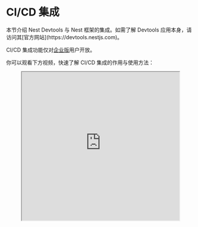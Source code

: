 
# CI/CD 集成

<CalloutInfo>
  本节介绍 Nest Devtools 与 Nest 框架的集成。如需了解 Devtools
  应用本身，请访问其[官方网站](https://devtools.nestjs.com)。
</CalloutInfo>

CI/CD 集成功能仅对[企业版](https://enterprise.nestjs.com/)用户开放。

你可以观看下方视频，快速了解 CI/CD 集成的作用与使用方法：

<figure>
  <iframe
    width="100%"
    height="400"
    src="https://www.youtube.com/embed/r5RXcBrnEQ8"
    title="YouTube 视频播放器"
    allow="accelerometer; autoplay; clipboard-write; encrypted-media; gyroscope; picture-in-picture; web-share"
    allowFullScreen
  />
</figure>

## 发布依赖关系图

首先，你需要在应用的引导文件（`main.ts`）中配置 `GraphPublisher` 类（从 `@nestjs/devtools-integration` 导入，详见上一章）。示例如下：

```ts filename='main.ts'
async function bootstrap() {
  const shouldPublishGraph = process.env.PUBLISH_GRAPH === "true";

  const app = await NestFactory.create(AppModule, {
    snapshot: true,
    preview: shouldPublishGraph,
  });

  if (shouldPublishGraph) {
    await app.init();

    const publishOptions = { ... } // 注意：此 options 对象会根据你所用的 CI/CD 服务商而有所不同
    const graphPublisher = new GraphPublisher(app);
    await graphPublisher.publish(publishOptions);

    await app.close();
  } else {
    await app.listen(process.env.PORT ?? 3000);
  }
}
```

如上所示，此功能使用 `GraphPublisher` 将序列化后的依赖关系图（Graph）发布到集中式注册中心（Registry）。`PUBLISH_GRAPH` 是一个自定义环境变量，用于在 CI/CD 流程中控制是否发布依赖关系图。

将 `preview` 属性设为 `true`，可使应用以预览模式启动，此时所有控制器、增强器和提供者的构造函数及生命周期钩子都不会被执行。请注意，这并非强制要求，但这样做可以简化流程，让应用在 CI/CD 流水线中运行时无需连接数据库等外部服务。

`publishOptions` 对象的具体内容因你使用的 CI/CD 服务商而异。后续章节将为各大主流 CI/CD 服务商提供详细的配置说明。

当依赖关系图成功发布后，你会在工作流视图中看到如下输出：

<DocImage src={graphPublishedTerminalImage} alt="Graph published terminal" />

每次发布依赖关系图后，你都可以在项目页面看到一条新记录：

<DocImage src={projectImage} alt="Project" />

## 报告

只要集中式注册表中存有相应的快照，Devtools 就会为每次构建生成一份报告。例如，当你针对 `master` 分支创建一个拉取请求（PR），并且该分支的依赖关系图已发布过，应用便能检测出差异并生成报告。反之，则不会生成报告。

要查看报告，请前往项目对应的页面（通常在你的组织下）。

<DocImage src={reportImage} alt="Report" />

这有助于发现代码评审过程中容易忽略的变更。例如，假设有人更改了某个**深层嵌套的提供者**的作用域（Scope）。这种变更可能不会被评审者立即察觉，但借助 Devtools，你可以轻松发现这些变更，并确保其是有意为之。再比如，如果你从某个特定端点移除了守卫（Guard），该变更也会在报告中高亮为"受影响项"。若没有为该路由编写集成或端到端测试，你可能不会注意到该路由已不受保护，等到发现时则为时已晚。

同理，如果你在**大型代码库**中将某个模块修改为全局模块（Global），就能看到依赖关系图中新增了多少条边（Edge）。在大多数情况下，这通常意味着该做法可能欠妥。

## 构建预览

对于每个已发布的依赖关系图，你都可以通过点击 **Preview** 按钮来追溯历史，预览其任意历史状态。此外，如果构建已生成报告，你还可以在图中看到高亮显示的差异：

- 绿色节点表示新增元素
- 灰色节点表示已更新元素
- 红色节点表示已删除元素

<DocImage src={nodesSelectionImage} alt="Nodes selection" />

这种"时光回溯"能力让你可以通过对比当前与历史版本的依赖关系图来排查和定位问题。根据你的设置，每个拉取请求，甚至每次提交（Commit），都可以在注册表中生成对应快照，方便你轻松回溯、查看具体变更。你可以将 Devtools 理解为一个具备 Nest 应用依赖关系图可视化能力的 Git，它不仅能追踪变更，还能将其**直观地展示**出来。

## 集成：GitHub Actions

首先，在项目的 `.github/workflows` 目录下创建一个新的 GitHub 工作流文件，例如 `publish-graph.yml`，内容如下：

```yaml filename='publish-graph.yml'
name: Devtools

on:
  push:
    branches:
      - master
  pull_request:
    branches:
      - '*'

jobs:
  publish:
    if: github.actor!= 'dependabot[bot]'
    name: Publish graph
    runs-on: ubuntu-latest
    steps:
      - uses: actions/checkout@v3
      - uses: actions/setup-node@v3
        with:
          node-version: '16'
          cache: 'npm'
      - name: Install dependencies
        run: npm ci
      - name: Setup Environment (PR)
        if: {{ '${{' }} github.event_name == 'pull_request' {{ '}}' }}
        shell: bash
        run: |
          echo "COMMIT_SHA={{ '${{' }} github.event.pull_request.head.sha {{ '}}' }}" >>\${GITHUB_ENV}
      - name: Setup Environment (Push)
        if: {{ '${{' }} github.event_name == 'push' {{ '}}' }}
        shell: bash
        run: |
          echo "COMMIT_SHA=\${GITHUB_SHA}" >> \${GITHUB_ENV}
      - name: Publish
        run: PUBLISH_GRAPH=true npm run start
        env:
          DEVTOOLS_API_KEY: CHANGE_THIS_TO_YOUR_API_KEY
          REPOSITORY_NAME: {{ '${{' }} github.event.repository.name {{ '}}' }}
          BRANCH_NAME: {{ '${{' }} github.head_ref || github.ref_name {{ '}}' }}
          TARGET_SHA: {{ '${{' }} github.event.pull_request.base.sha {{ '}}' }}
```

理想情况下，`DEVTOOLS_API_KEY` 环境变量应通过 GitHub Secrets（加密 Secret）进行管理，详情请参考其[官方文档](https://docs.github.com/en/actions/security-guides/encrypted-secrets#creating-encrypted-secrets-for-a-repository)。

该工作流会在每次向 `master` 分支发起拉取请求（Pull Request）或直接推送（Push）时运行。你可以根据项目实际需求调整此配置。此配置的关键在于为 `GraphPublisher` 类提供所需的环境变量。

在使用此工作流前，请务必更新 `DEVTOOLS_API_KEY` 变量。你可以在[此页面](https://devtools.nestjs.com/settings/manage-api-keys)为你的项目生成专用的 API 密钥。

最后，再次打开 `main.ts` 文件，补全之前留空的 `publishOptions` 对象：

```ts filename='main.ts'
const publishOptions = {
  apiKey: process.env.DEVTOOLS_API_KEY,
  repository: process.env.REPOSITORY_NAME,
  owner: process.env.GITHUB_REPOSITORY_OWNER,
  sha: process.env.COMMIT_SHA,
  target: process.env.TARGET_SHA,
  trigger: process.env.GITHUB_BASE_REF ? 'pull' : 'push',
  branch: process.env.BRANCH_NAME,
}
```

为了获得最佳的开发体验，建议你为项目集成 GitHub App，只需点击“Integrate GitHub app”按钮即可（如下图所示）。注意：此为可选步骤。

<DocImage src={integrateGithubAppImage} alt="Integrate GitHub app" />

通过该集成，你可以在拉取请求页面直接查看预览和报告的生成状态：

<DocImage src={actionsPreviewImage} alt="Actions preview" />

## 集成：GitLab Pipelines

首先，在项目根目录创建 `.gitlab-ci.yml` 文件，内容如下：

```yaml filename='.gitlab-ci.yml'
image: node:16

stages:
  - build

cache:
  key:
    files:
      - package-lock.json
  paths:
    - node_modules/

workflow:
  rules:
    - if: $CI_PIPELINE_SOURCE == "merge_request_event"
      when: always
    - if: $CI_COMMIT_BRANCH == "master" && $CI_PIPELINE_SOURCE == "push"
      when: always
    - when: never

install_dependencies:
  stage: build
  script:
    - npm ci

publish_graph:
  stage: build
  needs:
    - install_dependencies
  script: npm run start
  variables:
    PUBLISH_GRAPH: 'true'
    DEVTOOLS_API_KEY: 'CHANGE_THIS_TO_YOUR_API_KEY'
```

<CalloutInfo>
  与 GitHub Actions 类似，此工作流会在每次向 `master` 分支发起合并请求（Merge
  Request）或直接推送时运行。请务必将 `DEVTOOLS_API_KEY` 作为 CI/CD 变量添加到你的 GitLab
  项目中。理想情况下，应使用 GitLab 的[项目 CI/CD
  变量](https://docs.gitlab.com/ee/ci/variables/#add-a-cicd-variable-to-a-project)功能进行安全存储。你可以在[此页面](https://devtools.nestjs.com/settings/manage-api-keys)生成
  API 密钥。
</CalloutInfo>

最后，更新 `main.ts` 文件中的 `publishOptions` 对象，以使用 GitLab 提供的环境变量：

```ts filename='main.ts'
const publishOptions = {
  apiKey: process.env.DEVTOOLS_API_KEY,
  repository: process.env.CI_PROJECT_NAME,
  owner: process.env.CI_PROJECT_ROOT_NAMESPACE,
  sha: process.env.CI_COMMIT_SHA,
  target: process.env.CI_MERGE_REQUEST_DIFF_BASE_SHA,
  trigger: process.env.CI_MERGE_REQUEST_DIFF_BASE_SHA ? 'pull' : 'push',
  branch: process.env.CI_COMMIT_BRANCH ?? process.env.CI_MERGE_REQUEST_SOURCE_BRANCH_NAME,
}
```

## 其他 CI/CD 工具

Nest Devtools 的 CI/CD 集成可以与任意 CI/CD 工具配合使用（例如 [Bitbucket Pipelines](https://bitbucket.org/product/features/pipelines)、[CircleCI](https://circleci.com/) 等），不限于本文所介绍的工具。

对于其他工具，你需要根据其提供的环境变量，相应地配置 `publishOptions` 对象。大部分所需信息都可以通过 CI/CD 工具的内置环境变量获取，可参考 [CircleCI 内置环境变量列表](https://circleci.com/docs/variables/#built-in-environment-variables)和 [Bitbucket 变量文档](https://support.atlassian.com/bitbucket-cloud/docs/variables-and-secrets/)。

在配置用于发布依赖关系图的流水线时，建议采用以下触发条件：

- `push` 事件 —— 仅当当前分支为部署环境（如 `master`、`main`、`staging`、`production` 等）时触发。
- `pull request` 事件 —— 始终触发，或仅当**目标分支**为部署环境时触发。
